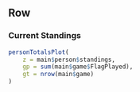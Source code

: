 Row
----------

### **Current Standings**

```r
personTotalsPlot(
    z = main$person$standings,
    gp = sum(main$game$FlagPlayed),
    gt = nrow(main$game)
)
```
